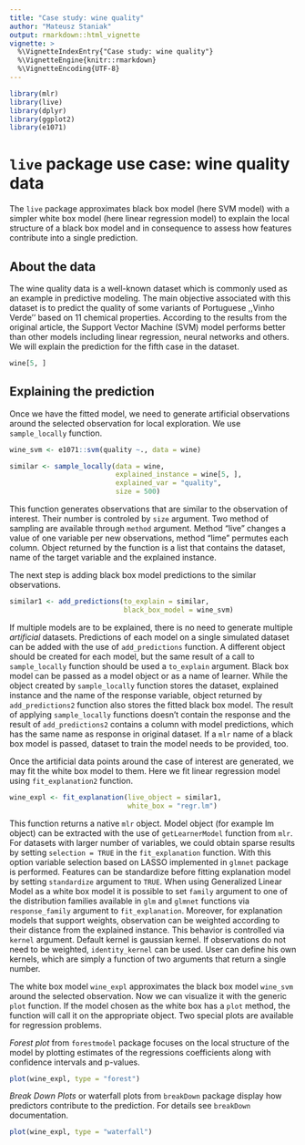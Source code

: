 ---
title: "Case study: wine quality"
author: "Mateusz Staniak"
output: rmarkdown::html_vignette
vignette: >
  %\VignetteIndexEntry{"Case study: wine quality"}
  %\VignetteEngine{knitr::rmarkdown}
  %\VignetteEncoding{UTF-8}
---

```{r libs, echo = FALSE, warning = FALSE, message = FALSE}
library(mlr)
library(live)
library(dplyr)
library(ggplot2)
library(e1071)
```

# `live` package use case: wine quality data

The `live` package approximates black box model (here SVM model) with a simpler white box model (here linear regression model) to explain the local structure of a black box model and in consequence to assess how features contribute into a single prediction.


## About the data

The wine quality data is a well-known dataset which is commonly used as an example in predictive modeling.
The main objective associated with this dataset is to predict the quality of some variants of Portuguese ,,Vinho Verde'' based on 11 chemical properties.
According to the results from the original article, the Support Vector Machine (SVM) model performs better than other models including linear regression, neural networks and others.
We will explain the prediction for the fifth case in the dataset. 

```{r case5, warning = FALSE, message = FALSE}
wine[5, ]
```

## Explaining the prediction

Once we have the fitted model, we need to generate artificial observations around the selected observation for local exploration.
We use `sample_locally` function.

```{r sample, warning = FALSE, message = FALSE}
wine_svm <- e1071::svm(quality ~., data = wine)

similar <- sample_locally(data = wine,
                          explained_instance = wine[5, ],
                          explained_var = "quality",
                          size = 500)
```              

This function generates observations that are similar to the observation of interest.
Their number is controled by `size` argument.
Two method of sampling are available through `method` argument.
Method "live" changes a value of one variable per new observations,
method "lime" permutes each column.
Object returned by the function is a list that contains the dataset, name of the target variable and the explained instance.
          
The next step is adding black box model predictions to the similar observations.

```{r add, warning = FALSE, message = FALSE}
similar1 <- add_predictions(to_explain = similar,
                            black_box_model = wine_svm)
```

If multiple models are to be explained, there is no need to generate multiple _artificial_ datasets.
Predictions of each model on a single simulated dataset can be added with the use of `add_predictions` function.
A different object should be created for each model, but the same result of a call to `sample_locally` function should be used a `to_explain` argument.
Black box model can be passed as a model object or as a name of \pkg{mlr} learner.
While the object created by `sample_locally` function stores the dataset, explained instance and the name of the response variable, object returned by `add_predictions2` function also stores the fitted black box model.
The result of applying `sample_locally` functions doesn't contain the response and the result of `add_predictions2` contains a column with model predictions, which has the same name as response in original dataset.
If a `mlr` name of a black box model is passed, dataset to train the model needs to be provided, too.

Once the artificial data points around the case of interest are generated, we may fit the white box model to them. Here we fit linear regression model using `fit_explanation2` function.

```{r explanation, warning = FALSE, message = FALSE}
wine_expl <- fit_explanation(live_object = similar1,
                             white_box = "regr.lm")
```


This function returns a native `mlr` object.
Model object (for example lm object) can be extracted with the use of `getLearnerModel` function from `mlr`.
For datasets with larger number of variables, we could obtain sparse results by setting `selection = TRUE` in the `fit_explanation` function. 
With this option variable selection based on LASSO implemented in `glmnet` package is performed.
Features can be standardize before fitting explanation model by setting `standardize` argument to `TRUE`.
When using Generalized Linear Model as a white box model it is possible to set `family` argument to one of the distribution families available in `glm` and `glmnet` functions via `response_family` argument to `fit_explanation`.
Moreover, for explanation models that support weights, observation can be weighted according to their distance from the explained instance. 
This behavior is controlled via `kernel` argument. Default kernel is gaussian kernel.
If observations do not need to be weighted, `identity_kernel` can be used.
User can define his own kernels, which are simply a function of two arguments that return a single number.

The white box model `wine_expl` approximates the black box model `wine_svm` around the selected observation.
Now we can visualize it with the generic `plot` function.
If the model chosen as the white box has a `plot` method, the function will call it on the appropriate object.
Two special plots are available for regression problems.

*Forest plot* from `forestmodel` package focuses on the local structure of the model by plotting estimates of the regressions coefficients along with confidence intervals and p-values.

```{r forestplot, warning = FALSE, message = FALSE, fig.width = 7}
plot(wine_expl, type = "forest")
```

*Break Down Plots* or waterfall plots from `breakDown` package display how predictors contribute to the prediction. For details see `breakDown` documentation.

```{r waterfallplot, warning = FALSE, message = FALSE, fig.width = 7}
plot(wine_expl, type = "waterfall")
```





